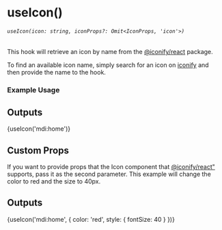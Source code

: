 
<Meta title="core/hooks/useIcon" />

# useIcon()
###### `useIcon(icon: string, iconProps?: Omit<IconProps, 'icon'>)`
This hook will retrieve an icon by name from the [@iconify/react](https://iconify.design/docs/icon-components/react/) package.

To find an available icon name, simply search for an icon on [iconify](https://icon-sets.iconify.design/) and then provide the name to the hook.

### Example Usage

<Source dark code={basicExample} />

## Outputs

<div>{useIcon('mdi:home')}</div>

## Custom Props

If you want to provide props that the Icon component that [@iconify/react"](https://iconify.design/docs/icon-components/react/) supports, pass it as the second parameter.
This example will change the color to red and the size to 40px.
<Source dark code={customPropsExample} />

## Outputs

<div>{useIcon('mdi:home', {
    color: 'red',
    style: {
      fontSize: 40
    }
})}</div>